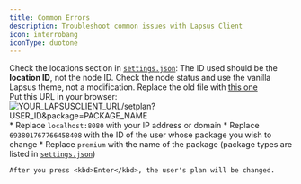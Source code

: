 ```yaml
---
title: Common Errors
description: Troubleshoot common issues with Lapsus Client
icon: interrobang
iconType: duotone
---
```


<AccordionGroup>
<Accordion title="400 - No nodes satisfying the requirements specified for automatic deployment could be found.">

Check the locations section in [`settings.json`](/client/reference/config): The ID used should be the **location ID**, not the node ID.
</Accordion>
<Accordion title="503 - There was an error while communicating with the machine running this server. This error has been logged, please try again.">
    Check the node status and use the vanilla Lapsus theme, not a modification.
</Accordion>
<Accordion title="404 when resetting my password">
    <Steps titleSuze="h3">
        <Step title="Replace [api/extras.js] in your client folder">
        Replace the old file with <Tooltip tip="Right-click me and choose Save Link As...">[this one](https://raw.githubusercontent.com/ManucrackYT/LapsusClient/139043e81f2e14f6ad929135a0dbe46fcfd2a4be/api/extras.js)</Tooltip>    
        </Step>
        <Step title="Restart Lapsus Client"></Step>
    </Steps>
</Accordion>
<Accordion title="Unable to change a user's plan through the UI">
    Put this URL in your browser:
    ![YOUR_LAPSUSCLIENT_URL/setplan?USER_ID&package=PACKAGE_NAME](/assets/img/planurl.png)
    * Replace `localhost:8080`  with your IP address or domain
    * Replace `693801767766458408` with the ID of the user whose package you wish to change
    * Replace `premium` with the name of the package (package types are listed in [`settings.json`](/client/reference/config))
    
    After you press <kbd>Enter</kbd>, the user's plan will be changed.
</Accordion>
</AccordionGroup>
